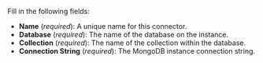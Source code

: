 Fill in the following fields:

- **Name** (_required_): A unique name for this connector.
- **Database** (_required_): The name of the database on the instance.
- **Collection** (_required_): The name of the collection within the database.
- **Connection String** (_required_): The MongoDB instance connection string.